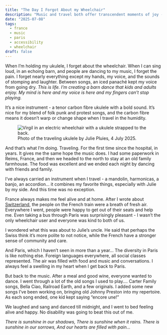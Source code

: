 ```yaml
---
title: "The Day I Forgot About my Wheelchair"
description: "Music and travel both offer transcendent moments of joy - often hand in hand. I am happy to have both in my life."
date: "2025-07-08"
tags:
  - france
  - music
  - paris
  - accessibility
  - wheelchair
draft: false
---
```



When I’m holding my ukulele, I forget about the wheelchair. When I can sing loud, in an echoing barn, and people are dancing to my music, I forget the pain. I forget nearly everything except my hands, my voice, and the sounds of stomping and laughter. Between songs, an iced panaché kept my voice from going dry. _This is life. I’m creating a barn dance that kids and adults enjoy. My mind is here and my voice is here and my fingers can’t stop playing._

It’s a nice instrument - a tenor carbon fibre ukulele with a bold sound. It’s nice for my blend of folk punk and protest songs, and the carbon fibre means it doesn’t warp or change shape when I travel in the humidity.

<figure>
  <Image
    src={travelingUke}
    alt="Virgil in an electric wheelchair with a ukulele strapped to the back."
    loading="lazy"
  />
  <figcaption>
    Photo of the traveling ukulele by Julie Pluies, 4 July 2025.
  </figcaption>
</figure>

And that’s what I’m doing. Traveling. For the first time since the hospital, in years. It gives me the same hope the music does. I had some paperwork in Reims, France, and then we headed to the north to stay at an old family farmhouse. The food was excellent and we ended each night by dancing with friends and family.

I’ve always carried an instrument when I travel - a mandolin, harmonicas, a banjo, an accordion… it combines my favorite things, especially with Julie by my side. And this time was no exception.

France always makes me feel alive and at home. After I wrote about <a href=“/prenez-ma-place-prenez-mon-handicap“>Switzerland</a>, the people on the French train were a breath of fresh air. Everywhere I went, people were happy to get out of their seats and help me. Even taking a bus through Paris was surprisingly pleasant - I wasn’t the only wheelchair user and everyone was kind to both of us.

I wondered what this was about to Julie’s uncle. He said that perhaps the Swiss think it’s more polite to not notice, while the French have a stronger sense of community and care.

And Paris, which I haven’t seen in more than a year… The diversity in Paris is like nothing else. Foreign languages everywhere, all social classes represented. The air was filled with food and music and conversations. I always feel a swelling in my heart when I get back to Paris.

But back to the music. After a meal and good wine, everyone wanted to dance. I went through a lot of the old songs I used to play…. Carter Family songs, Bella Ciao, Railroad Earth, and a few originals. I added some new songs I’ve been working on, bringing old Johnny Preston into my repertoire. As each song ended, one kid kept saying “encore une!”

We laughed and sang and danced till midnight, and I went to bed feeling alive and happy. No disability was going to beat this out of me.

_There is sunshine in our shadows,_
_There is sunshine when it rains._
_There is sunshine in our sorrows,_
_And our hearts are filled with pain…_
